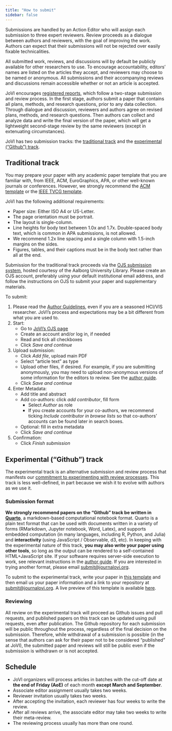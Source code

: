 ```yaml
---
title: "How to submit"
sidebar: false
---
```


Submissions are handled by an Action Editor who will assign each submission to three expert reviewers. Review proceeds as a dialogue between authors and reviewers, with the goal of improving the work. Authors can expect that their submissions will not be rejected over easily fixable technicalities.

All submitted work, reviews, and discussions will by default be publicly available for other researchers to use. To encourage accountability, editors’ names are listed on the articles they accept, and reviewers may choose to be named or anonymous. All submissions and their accompanying reviews and discussions remain accessible whether or not an article is accepted.

JoVI encourages [registered reports](https://www.cos.io/initiatives/registered-reports), which follow a two-stage submission and review process. In the first stage, authors submit a paper that contains all plans, methods, and research questions, prior to any data collection. Through dialogue and discussion, reviewers and authors agree on revised plans, methods, and research questions.  Then authors can collect and analyze data and write the final version of the paper, which will get a lightweight second-stage review by the same reviewers (except in extenuating circumstances).


JoVI has two submission tracks: the [traditional track](#traditional) and the [experimental ("Github") track](#experimental).

## Traditional track {#traditional}

You may prepare your paper with any academic paper template that you are familiar with, from IEEE, ACM, EuroGraphics, APA, or other well-known journals or conferences. However, we strongly recommend the [ACM template](https://www.acm.org/publications/proceedings-template) or the [IEEE TVCG template](https://tc.computer.org/vgtc/publications/journal/).

JoVI has the following additional requirements:

-   Paper size: Either ISO A4 or US-Letter.
-   The page orientation must be portrait.
-   The layout is single-column.
-   Line heights for body text between 1.0x and 1.7x. Double-spaced body text, which is common in APA submissions, is not allowed.
-   We recommend 1.2x line spacing and a single column with 1.5-inch margins on the sides.
-   Figures, tables, and their captions must be in the body text rather than all at the end.

Submission for the traditional track proceeds via the [OJS submission system](https://journals.aau.dk/index.php/jovi/), hosted courtesy of the Aalborg University Library. Please create an OJS account, preferably using your default institutional email address, and follow the instructions on OJS to submit your paper and supplementary materials. 

To submit:

1. Please read the [Author Guidelines](author-guide.qmd), even if you are a seasoned HCI/VIS researcher. JoVI's process and expectations may be a bit different from what you are used to. 
2. Start:
    * Go to [JoVI's OJS page](https://journals.aau.dk/index.php/jovi/submission/wizard)
    * Create an account and/or log in, if needed
    * Read and tick all checkboxes
    * Click *Save and continue*
3. Upload submission:
    * Click *Add file*, upload main PDF
    * Select "article text" as type
    * Upload other files, if desired. For example, if you are submitting anonymously, you may need to upload non-anonymous versions of some information for the editors to review. See the [author guide](author-guide.qmd#sections).
    * Click *Save and continue*
4. Enter Metadata:
    * Add title and abstract
    * Add co-authors: click *add contributor*, fill form
        * Select *Author* as role
        * If you create accounts for your co-authors, we recommend ticking *Include contributor in browse lists* so that co-authors' accounts can be found later in search boxes.
    * Optional: fill in extra metadata
    * Click *Save and continue*
5. Confirmation:
    * Click *Finish submission*

## Experimental ("Github") track {#experimental}

The experimental track is an alternative submission and review process that manifests our [commitment to experimenting with review processes](index.qmd#ambitions). This track is less well-defined, in part because we wish it to evolve with authors as we use it.

### Submission format
**We strongly recommend papers on the "Github" track be written in [Quarto](https://quarto.org/)**, a markdown-based computational notebook format. Quarto is a plain text format that can be used with documents written in a variety of forms (RMarkdown, Jupyter notebook, Word, Latex), and supports embedded computation (in many languages, including R, Python, and Julia) and **interactivity** (using JavaScript / Observable, d3, etc). In keeping with the experimental nature of this track, **you may also write your paper using other tools**, so long as the output can be rendered to a self-contained HTML+JavaScript site.
If your software requires server-side execution to work, see relevant instructions in the [author guide](https://www.journalovi.org/author-guide.html#what-if-my-interactive-article-requires-server-side-execution). 
If you are interested in trying another format, please email [submit@journalovi.org](mailto:submit@journalovi.org).

To submit to the experimental track, write your paper in [this template](https://github.com/journalovi/jovi-template-quarto) and then email us your paper information and a link to your repository at [submit@journalovi.org](mailto:submit@journalovi.org). A live preview of this template is available [here](https://www.journalovi.org/jovi-template-quarto/).


### Reviewing

All review on the experimental track will proceed as Github issues and pull requests, and published papers on this track can be updated using pull requests, even after publication. The Github repository for each submission will be public throughout the process, regardless of the final decision on the submission. Therefore, while withdrawal of a submission is possible (in the sense that authors can ask for their paper not to be considered "published" at JoVI), the submitted paper and reviews will still be public even if the submission is withdrawn or is not accepted.


## Schedule

* JoVI organizers will process articles in batches with the cut-off date at __the end of Friday (AoE)__ of each month __except March and September__.
* Associate editor assignment usually takes two weeks.
* Reviewer invitation usually takes two weeks.
* After accepting the invitation, each reviewer has four weeks to write the review.
* After all reviews arrive, the associate editor may take two weeks to write their meta-review.
* The reviewing process usually has more than one round.
